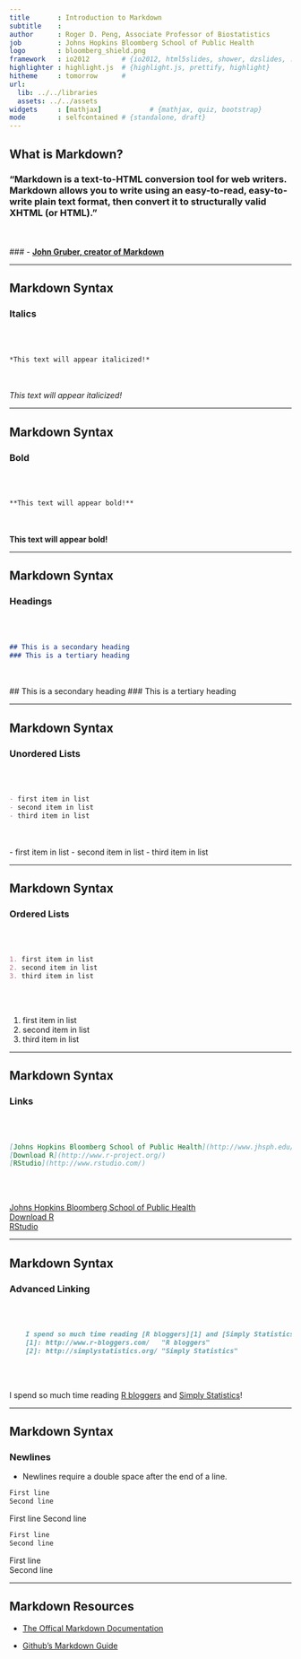 ---
title       : Introduction to Markdown
subtitle    : 
author      : Roger D. Peng, Associate Professor of Biostatistics 
job         : Johns Hopkins Bloomberg School of Public Health
logo        : bloomberg_shield.png
framework   : io2012        # {io2012, html5slides, shower, dzslides, ...}
highlighter : highlight.js  # {highlight.js, prettify, highlight}
hitheme     : tomorrow      # 
url:
  lib: ../../libraries
  assets: ../../assets
widgets     : [mathjax]            # {mathjax, quiz, bootstrap}
mode        : selfcontained # {standalone, draft}
---
  
## What is Markdown?

### "Markdown is a text-to-HTML conversion tool for web writers. Markdown allows you to write using an easy-to-read, easy-to-write plain text format, then convert it to structurally valid XHTML (or HTML)."

<br></br>
### \- [**John Gruber, creator of Markdown**](http://daringfireball.net/projects/markdown/) 

---

## Markdown Syntax

### Italics

<br></br>

```markdown
*This text will appear italicized!*
```

<br></br>
*This text will appear italicized!*

---

## Markdown Syntax

### Bold

<br></br>

```markdown
**This text will appear bold!**
```

<br></br>
**This text will appear bold!**  

---

## Markdown Syntax

### Headings

<br></br>

```markdown
## This is a secondary heading
### This is a tertiary heading
```

<br></br>
## This is a secondary heading
### This is a tertiary heading

---

## Markdown Syntax

### Unordered Lists

<br></br>

```markdown
- first item in list
- second item in list
- third item in list
```

<br></br>
- first item in list
- second item in list
- third item in list

---

## Markdown Syntax

### Ordered Lists

<br></br>

```markdown
1. first item in list
2. second item in list
3. third item in list
```

<br></br>

1. first item in list
2. second item in list
3. third item in list

---

## Markdown Syntax

### Links

<br></br>

```markdown
[Johns Hopkins Bloomberg School of Public Health](http://www.jhsph.edu/)
[Download R](http://www.r-project.org/)
[RStudio](http://www.rstudio.com/)
```

<br></br>

[Johns Hopkins Bloomberg School of Public Health](http://www.jhsph.edu/)  
[Download R](http://www.r-project.org/)  
[RStudio](http://www.rstudio.com/)  

---

## Markdown Syntax

### Advanced Linking

<br></br>

```markdown
    I spend so much time reading [R bloggers][1] and [Simply Statistics][2]!  
    [1]: http://www.r-bloggers.com/   "R bloggers"  
    [2]: http://simplystatistics.org/ "Simply Statistics"  
```

<br></br>

I spend so much time reading [R bloggers][1] and [Simply Statistics][2]!

[1]: http://www.r-bloggers.com/   "R bloggers"
[2]: http://simplystatistics.org/ "Simply Statistics"

---

## Markdown Syntax

### Newlines

- Newlines require a double space after the end of a line.

```markdown
First line
Second line
```

First line
Second line

```markdown
First line
Second line
```

First line  
Second line

---

## Markdown Resources

- [The Offical Markdown Documentation](http://daringfireball.net/projects/markdown/basics)

- [Github's Markdown Guide](https://help.github.com/articles/github-flavored-markdown)

